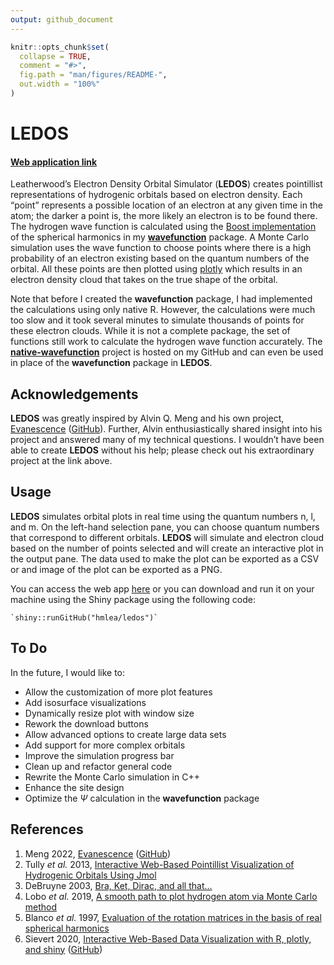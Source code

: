 ```yaml
---
output: github_document
---
```


<!-- README.md is generated from README.Rmd. Please edit that file -->

```r
knitr::opts_chunk$set(
  collapse = TRUE,
  comment = "#>",
  fig.path = "man/figures/README-",
  out.width = "100%"
)
```

# LEDOS

<!-- badges: start -->

<!-- <a href="https://www.r-project.org/" alt=“R”><img src="https://img.shields.io/badge/R-%3E%3D%203.6.3-blue"></a> -->
<!-- <a href="https://shiny.rstudio.com/" alt=“Shiny”><img src="https://img.shields.io/badge/Shiny-%3E%3D%201.7.3-blue"></a> -->
<!-- <a href="https://github.com/eddelbuettel/bh" alt=“BH”><img src="https://img.shields.io/badge/BH-%3E%3D%201.78.0--0-blue"></a> -->

<!-- badges: end -->

#### [Web application link](https://hmlea.shinyapps.io/ledos/)

Leatherwood's Electron Density Orbital Simulator (**LEDOS**) creates pointillist representations of hydrogenic orbitals based on electron density. Each "point" represents a possible location of an electron at any given time in the atom; the darker a point is, the more likely an electron is to be found there. The hydrogen wave function is calculated using the [Boost implementation](https://www.boost.org/doc/libs/1_80_0/libs/math/doc/html/math_toolkit/sf_poly/sph_harm.html) of the spherical harmonics in my [**wavefunction**](https://github.com/hmlea/wavefunction) package. A Monte Carlo simulation uses the wave function to choose points where there is a high probability of an electron existing based on the quantum numbers of the orbital. All these points are then plotted using [plotly](https://github.com/plotly/plotly.R) which results in an electron density cloud that takes on the true shape of the orbital.

Note that before I created the **wavefunction** package, I had implemented the calculations using only native R. However, the calculations were much too slow and it took several minutes to simulate thousands of points for these electron clouds. While it is not a complete package, the set of functions still work to calculate the hydrogen wave function accurately. The [**native-wavefunction**](https://github.com/hmlea/native-wavefunction) project is hosted on my GitHub and can even be used in place of the **wavefunction** package in **LEDOS**.

## Acknowledgements

**LEDOS** was greatly inspired by Alvin Q. Meng and his own project, [Evanescence](https://al2me6.github.io/evanescence) ([GitHub](https://github.com/al2me6/evanescence)). Further, Alvin enthusiastically shared insight into his project and answered many of my technical questions. I wouldn't have been able to create **LEDOS** without his help; please check out his extraordinary project at the link above.

## Usage

**LEDOS** simulates orbital plots in real time using the quantum numbers n, l, and m. On the left-hand selection pane, you can choose quantum numbers that correspond to different orbitals. **LEDOS** will simulate and electron cloud based on the number of points selected and will create an interactive plot in the output pane. The data used to make the plot can be exported as a CSV or and image of the plot can be exported as a PNG.

You can access the web app [here](https://hmlea.shinyapps.io/ledos/) or you can download and run it on your machine using the Shiny package using the following code:

    `shiny::runGitHub("hmlea/ledos")`

## To Do

In the future, I would like to:

-   Allow the customization of more plot features
-   Add isosurface visualizations
-   Dynamically resize plot with window size
-   Rework the download buttons
-   Allow advanced options to create large data sets
-   Add support for more complex orbitals
-   Improve the simulation progress bar
-   Clean up and refactor general code
-   Rewrite the Monte Carlo simulation in C++
-   Enhance the site design
-   Optimize the $\Psi$ calculation in the **wavefunction** package

## References

1.    Meng 2022, [Evanescence](https://al2me6.github.io/evanescence) ([GitHub](https://github.com/al2me6/evanescence))
2.    Tully *et al.* 2013, [Interactive Web-Based Pointillist Visualization of Hydrogenic Orbitals Using Jmol](https://doi.org/10.1021/ed300393s)
3.    DeBruyne 2003, [Bra, Ket, Dirac, and all that...](https://faculty.washington.edu/seattle/physics441/441xxxindex.html)
4.    Lobo *et al.* 2019, [A smooth path to plot hydrogen atom via Monte Carlo method](https://doi.org/10.1590/1806-9126-RBEF-2019-0073)
5.    Blanco *et al.* 1997, [Evaluation of the rotation matrices in the basis of real spherical harmonics](https://doi.org/10.1016/S0166-1280(97)00185-1)
6.    Sievert 2020, [Interactive Web-Based Data Visualization with R, plotly,
  and shiny](https://plotly-r.com/) ([GitHub](https://github.com/plotly/plotly.R))

